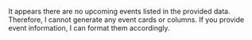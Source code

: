 It appears there are no upcoming events listed in the provided data. Therefore, I cannot generate any event cards or columns. If you provide event information, I can format them accordingly.
